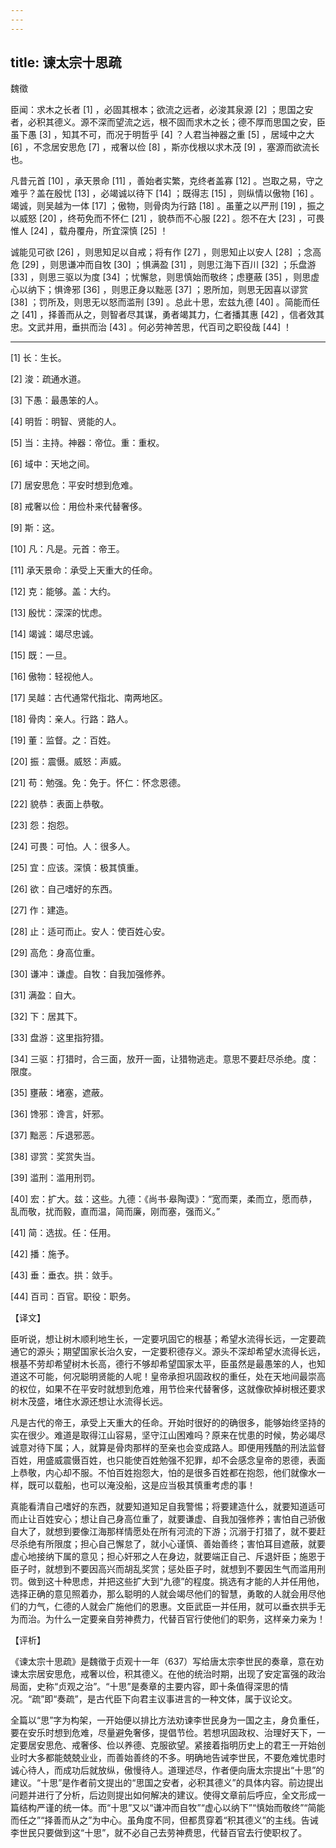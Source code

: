 ```yaml
---
---
---
```

title: 谏太宗十思疏
---




魏徵

臣闻：求木之长者 [1] ，必固其根本；欲流之远者，必浚其泉源 [2] ；思国之安者，必积其德义。源不深而望流之远，根不固而求木之长；德不厚而思国之安，臣虽下愚 [3] ，知其不可，而况于明哲乎 [4] ？人君当神器之重 [5] ，居域中之大 [6] ，不念居安思危 [7] ，戒奢以俭 [8] ，斯亦伐根以求木茂 [9] ，塞源而欲流长也。

凡昔元首 [10] ，承天景命 [11] ，善始者实繁，克终者盖寡 [12] 。岂取之易，守之难乎？盖在殷忧 [13] ，必竭诚以待下 [14] ；既得志 [15] ，则纵情以傲物 [16] 。竭诚，则吴越为一体 [17] ；傲物，则骨肉为行路 [18] 。虽董之以严刑 [19] ，振之以威怒 [20] ，终苟免而不怀仁 [21] ，貌恭而不心服 [22] 。怨不在大 [23] ，可畏惟人 [24] ，载舟覆舟，所宜深慎 [25] ！

诚能见可欲 [26] ，则思知足以自戒；将有作 [27] ，则思知止以安人 [28] ；念高危 [29] ，则思谦冲而自牧 [30] ；惧满盈 [31] ，则思江海下百川 [32] ；乐盘游 [33] ，则思三驱以为度 [34] ；忧懈怠，则思慎始而敬终；虑壅蔽 [35] ，则思虚心以纳下；惧谗邪 [36] ，则思正身以黜恶 [37] ；恩所加，则思无因喜以谬赏 [38] ；罚所及，则思无以怒而滥刑 [39] 。总此十思，宏兹九德 [40] 。简能而任之 [41] ，择善而从之，则智者尽其谋，勇者竭其力，仁者播其惠 [42] ，信者效其忠。文武并用，垂拱而治 [43] 。何必劳神苦思，代百司之职役哉 [44] ！



* * *



[1] 长：生长。

[2] 浚：疏通水道。

[3] 下愚：最愚笨的人。

[4] 明哲：明智、贤能的人。

[5] 当：主持。神器：帝位。重：重权。

[6] 域中：天地之间。

[7] 居安思危：平安时想到危难。

[8] 戒奢以俭：用俭朴来代替奢侈。

[9] 斯：这。

[10] 凡：凡是。元首：帝王。

[11] 承天景命：承受上天重大的任命。

[12] 克：能够。盖：大约。

[13] 殷忧：深深的忧虑。

[14] 竭诚：竭尽忠诚。

[15] 既：一旦。

[16] 傲物：轻视他人。

[17] 吴越：古代通常代指北、南两地区。

[18] 骨肉：亲人。行路：路人。

[19] 董：监督。之：百姓。

[20] 振：震慑。威怒：声威。

[21] 苟：勉强。免：免于。怀仁：怀念恩德。

[22] 貌恭：表面上恭敬。

[23] 怨：抱怨。

[24] 可畏：可怕。人：很多人。

[25] 宜：应该。深慎：极其慎重。

[26] 欲：自己嗜好的东西。

[27] 作：建造。

[28] 止：适可而止。安人：使百姓心安。

[29] 高危：身高位重。

[30] 谦冲：谦虚。自牧：自我加强修养。

[31] 满盈：自大。

[32] 下：居其下。

[33] 盘游：这里指狩猎。

[34] 三驱：打猎时，合三面，放开一面，让猎物逃走。意思不要赶尽杀绝。度：限度。

[35] 壅蔽：堵塞，遮蔽。

[36] 馋邪：谗言，奸邪。

[37] 黜恶：斥退邪恶。

[38] 谬赏：奖赏失当。

[39] 滥刑：滥用刑罚。

[40] 宏：扩大。兹：这些。九德：《尚书·皋陶谟》：“宽而栗，柔而立，愿而恭，乱而敬，扰而毅，直而温，简而廉，刚而塞，强而义。”

[41] 简：选拔。任：任用。

[42] 播：施予。

[43] 垂：垂衣。拱：敛手。

[44] 百司：百官。职役：职务。

【译文】

臣听说，想让树木顺利地生长，一定要巩固它的根基；希望水流得长远，一定要疏通它的源头；期望国家长治久安，一定要积德存义。源头不深却希望水流得长远，根基不劳却希望树木长高，德行不够却希望国家太平，臣虽然是最愚笨的人，也知道这不可能，何况聪明贤能的人呢！皇帝承担巩固政权的重任，处在天地间最崇高的权位，如果不在平安时就想到危难，用节俭来代替奢侈，这就像砍掉树根还要求树木茂盛，堵住水源还想让水流得长远。

凡是古代的帝王，承受上天重大的任命。开始时很好的的确很多，能够始终坚持的实在很少。难道是取得江山容易，坚守江山困难吗？原来在忧患的时候，势必竭尽诚意对待下属；人，就算是骨肉那样的至亲也会变成路人。即便用残酷的刑法监督百姓，用盛威震慑百姓，也只能使百姓勉强不犯罪，却不会感念皇帝的恩德，表面上恭敬，内心却不服。不怕百姓抱怨大，怕的是很多百姓都在抱怨，他们就像水一样，既可以载船，也可以淹没船，这是应当极其慎重考虑的事！

真能看清自己嗜好的东西，就要知道知足自我警惕；将要建造什么，就要知道适可而止让百姓安心；想让自己身高位重了，就要谦虚、自我加强修养；害怕自己骄傲自大了，就想到要像江海那样情愿处在所有河流的下游；沉溺于打猎了，就不要赶尽杀绝有所限度；担心自己懈怠了，就小心谨慎、善始善终；害怕耳目遮蔽，就要虚心地接纳下属的意见；担心奸邪之人在身边，就要端正自己、斥退奸臣；施恩于臣子时，就想到不要因高兴而胡乱奖赏；惩处臣子时，就想到不要因生气而滥用刑罚。做到这十种思虑，并把这些扩大到“九德”的程度。挑选有才能的人并任用他，选择正确的意见照着办，那么聪明的人就会竭尽他们的智慧，勇敢的人就会用尽他们的力气，仁德的人就会广施他们的恩惠。文臣武臣一并任用，就可以垂衣拱手无为而治。为什么一定要亲自劳神费力，代替百官行使他们的职务，这样亲力亲为！

【评析】

《谏太宗十思疏》是魏徵于贞观十一年（637）写给唐太宗李世民的奏章，意在劝谏太宗居安思危，戒奢以俭，积其德义。在他的统治时期，出现了安定富强的政治局面，史称“贞观之治”。“十思”是奏章的主要内容，即十条值得深思的情况。“疏”即“奏疏”，是古代臣下向君主议事进言的一种文体，属于议论文。

全篇以“思”字为构架，一开始便以排比方法劝谏李世民身为一国之主，身负重任，要在安乐时想到危难，尽量避免奢侈，提倡节俭。若想巩固政权、治理好天下，一定要居安思危、戒奢侈、俭以养德、克服欲望。紧接着指明历史上的君王一开始创业时大多都能兢兢业业，而善始善终的不多。明确地告诫李世民，不要危难忧患时诚心待人，而成功后就放纵，傲慢待人。道理述尽，作者便向唐太宗提出“十思”的建议。“十思”是作者前文提出的“思国之安者，必积其德义”的具体内容。前边提出问题并进行了分析，后边则提出如何解决的建议。使得文章前后呼应，全文形成一篇结构严谨的统一体。而“十思”又以“谦冲而自牧”“虚心以纳下”“慎始而敬终”“简能而任之”“择善而从之”为中心。虽角度不同，但都贯穿着“积其德义”的主线。告诫李世民只要做到这“十思”，就不必自己去劳神费思，代替百官去行使职权了。